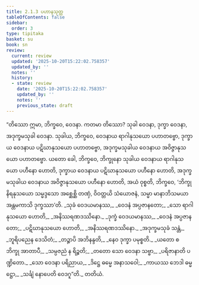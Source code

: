 ```yaml
---
title: 2.1.3 ပဟာနသုတ္တ
tableOfContents: false
sidebar:
  order: 3
type: tipitaka
basket: su
book: sn
review:
  current: review
  updated: '2025-10-20T15:22:02.758357'
  updated_by: ''
  notes: ''
  history:
  - state: review
    date: '2025-10-20T15:22:02.758357'
    updated_by: ''
    notes: ''
    previous_state: draft
---
```



<DynamicBreadcrumb />


<ReviewStatus review={frontmatter.review} showDetails={true} />

<HypothesisAnnotation frontmatter={frontmatter} />

<Division number="251" book="sn" e="ch" v="18" p="317">

<Paragraph number="1102" book="sn">
“တိဿော ဣမာ, ဘိက္ခဝေ, ဝေဒနာ. ကတမာ တိဿော? သုခါ ဝေဒနာ, ဒုက္ခာ ဝေဒနာ, အဒုက္ခမသုခါ ဝေဒနာ. သုခါယ, ဘိက္ခဝေ, ဝေဒနာယ ရာဂါနုသယော ပဟာတဗ္ဗော, ဒုက္ခာယ ဝေဒနာယ ပဋိဃာနုသယော ပဟာတဗ္ဗော, အဒုက္ခမသုခါယ ဝေဒနာယ အဝိဇ္ဇာနုသယော ပဟာတဗ္ဗော. ယတော ခေါ, ဘိက္ခဝေ, ဘိက္ခုနော သုခါယ ဝေဒနာယ ရာဂါနုသယော ပဟီနော ဟောတိ, ဒုက္ခာယ ဝေဒနာယ ပဋိဃာနုသယော ပဟီနော ဟောတိ, အဒုက္ခမသုခါယ ဝေဒနာယ အဝိဇ္ဇာနုသယော ပဟီနော ဟောတိ, အယံ ဝုစ္စတိ, ဘိက္ခဝေ, ‘ဘိက္ခု နိရနုသယော သမ္မဒ္ဒသော အစ္ဆေစ္ဆိ တဏှံ, ဝိဝတ္တယိ သံယောဇနံ, သမ္မာ မာနာဘိသမယာ အန္တမကာသိ ဒုက္ခဿာ’တိ.
</Paragraph>

<Paragraph number="1103" type="verses" book="sn">
_သုခံ ဝေဒယမာနဿ,_  
_ဝေဒနံ အပ္ပဇာနတော;_  
_သော ရာဂါနုသယော ဟောတိ,_  
_အနိဿရဏဒဿိနော._  

</Paragraph>

<Paragraph number="1104" type="verses" book="sn">
_ဒုက္ခံ ဝေဒယမာနဿ,_  
_ဝေဒနံ အပ္ပဇာနတော;_  
_ပဋိဃာနုသယော ဟောတိ,_  
_အနိဿရဏဒဿိနော._  

</Paragraph>

<Paragraph number="1105" type="verses" book="sn">
_အဒုက္ခမသုခံ သန္တံ,_  
_ဘူရိပညေန ဒေသိတံ;_  
_တဉ္စာပိ အဘိနန္ဒတိ,_  
_နေဝ ဒုက္ခာ ပမုစ္စတိ._  

</Paragraph>

<Paragraph number="1106" type="verses" book="sn">
_ယတော စ ဘိက္ခု အာတာပီ,_  
_သမ္ပဇညံ န ရိဉ္စတိ;_  
_တတော သော ဝေဒနာ သဗ္ဗာ,_  
_ပရိဇာနာတိ ပဏ္ဍိတော._  

</Paragraph>

<Paragraph number="1107" type="verses" book="sn">
_သော ဝေဒနာ ပရိညာယ,_  
_ဒိဋ္ဌေ ဓမ္မေ အနာသဝေါ;_  
_ကာယဿ ဘေဒါ ဓမ္မဋ္ဌော,_  
_သင်္ချံ နောပေတိ ဝေဒဂူ”တိ._  


</Paragraph>
</Division>

<Paragraph number="1108" type="center" book="sn">
တတိယံ.
</Paragraph>
